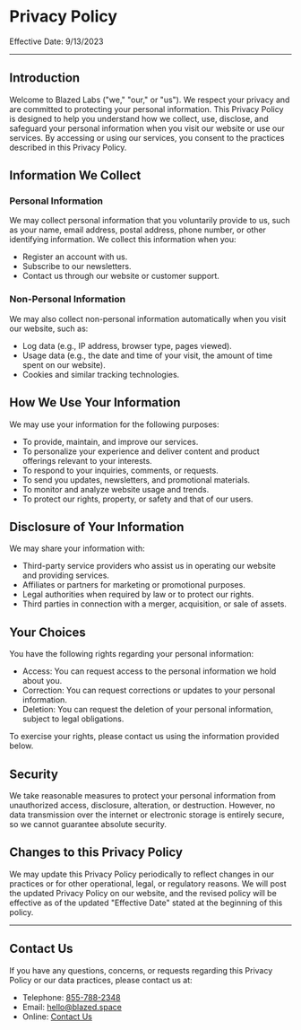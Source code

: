 # Privacy Policy

Effective Date: 9/13/2023

---

## Introduction

Welcome to Blazed Labs ("we," "our," or "us"). We respect your privacy and are committed to protecting your personal information. This Privacy Policy is designed to help you understand how we collect, use, disclose, and safeguard your personal information when you visit our website or use our services. By accessing or using our services, you consent to the practices described in this Privacy Policy.

## Information We Collect

### Personal Information

We may collect personal information that you voluntarily provide to us, such as your name, email address, postal address, phone number, or other identifying information. We collect this information when you:

- Register an account with us.
- Subscribe to our newsletters.
- Contact us through our website or customer support.

### Non-Personal Information

We may also collect non-personal information automatically when you visit our website, such as:

- Log data (e.g., IP address, browser type, pages viewed).
- Usage data (e.g., the date and time of your visit, the amount of time spent on our website).
- Cookies and similar tracking technologies.

## How We Use Your Information

We may use your information for the following purposes:

- To provide, maintain, and improve our services.
- To personalize your experience and deliver content and product offerings relevant to your interests.
- To respond to your inquiries, comments, or requests.
- To send you updates, newsletters, and promotional materials.
- To monitor and analyze website usage and trends.
- To protect our rights, property, or safety and that of our users.

## Disclosure of Your Information

We may share your information with:

- Third-party service providers who assist us in operating our website and providing services.
- Affiliates or partners for marketing or promotional purposes.
- Legal authorities when required by law or to protect our rights.
- Third parties in connection with a merger, acquisition, or sale of assets.

## Your Choices

You have the following rights regarding your personal information:

- Access: You can request access to the personal information we hold about you.
- Correction: You can request corrections or updates to your personal information.
- Deletion: You can request the deletion of your personal information, subject to legal obligations.

To exercise your rights, please contact us using the information provided below.

## Security

We take reasonable measures to protect your personal information from unauthorized access, disclosure, alteration, or destruction. However, no data transmission over the internet or electronic storage is entirely secure, so we cannot guarantee absolute security.

## Changes to this Privacy Policy

We may update this Privacy Policy periodically to reflect changes in our practices or for other operational, legal, or regulatory reasons. We will post the updated Privacy Policy on our website, and the revised policy will be effective as of the updated "Effective Date" stated at the beginning of this policy.

---

## Contact Us

If you have any questions, concerns, or requests regarding this Privacy Policy or our data practices, please contact us at:

* Telephone: [855-788-2348](tel:18557882348)
* Email: [hello@blazed.space](mailto:hello@blazed.space)
* Online: [Contact Us](https://blazed.contact/)
